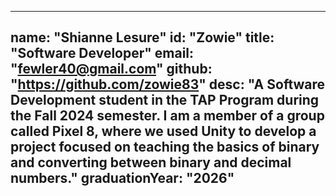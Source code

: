 ---
name: "Shianne Lesure"
id: "Zowie"
title: "Software Developer"
email: "fewler40@gmail.com"
github: "https://github.com/zowie83"
desc: "A Software Development student in the TAP Program during the Fall 2024 semester. I am a member of a group called Pixel 8, where we used Unity to develop a project focused on teaching the basics of binary and converting between binary and decimal numbers."
graduationYear: "2026"
------
